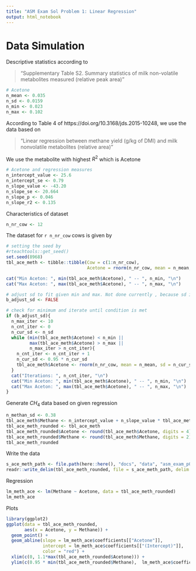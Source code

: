 ```yaml
---
title: "ASM Exam Sol Problem 1: Linear Regression"
output: html_notebook
---
```


# Data Simulation
Descriptive statistics according to 

>"Supplementary Table S2. Summary statistics of milk non-volatile metabolites measured (relative peak area)"

```r
# Acetone 
n_mean <- 0.035 
n_sd <- 0.0159 
n_min <- 0.023 
n_max <- 0.102
```



According to Table 4 of https://doi.org/10.3168/jds.2015-10248, we use the data based on 

> "Linear regression between methane yield (g/kg of DMI) and milk nonvolatile metabolites (relative area)"

We use the metabolite with highest $R^2$ which is Acetone

```r
# Acetone and regression measures
n_intercept_value <- 25.6
n_intercept_se <- 0.79
n_slope_value <- -43.20
n_slope_se <- 20.664
n_slope_p <- 0.046
n_slope_r2 <- 0.135
```

Characteristics of dataset

```r
n_nr_cow <- 12
```

The dataset for `r n_nr_cow` cows is given by

```r
# setting the seed by
#rteachtools::get_seed()
set.seed(8968)
tbl_ace_meth <- tibble::tibble(Cow = c(1:n_nr_cow),
                               Acetone = rnorm(n_nr_cow, mean = n_mean, sd = n_sd))

cat("Min Aceton: ", min(tbl_ace_meth$Acetone), " -- ", n_min, "\n")
cat("Max Aceton: ", max(tbl_ace_meth$Acetone), " -- ", n_max, "\n")

# adjust sd to fit given min and max. Not done currently , because sd is getting reduced substantially
b_adjust_sd <- FALSE

# check for minimum and iterate until condition is met
if (b_adjust_sd){
  n_max_iter <- 10
  n_cnt_iter <- 0
  n_cur_sd <- n_sd
  while (min(tbl_ace_meth$Acetone) < n_min || 
         max(tbl_ace_meth$Acetone) > n_max || 
         n_max_iter > n_cnt_iter){
    n_cnt_iter <- n_cnt_iter + 1
    n_cur_sd <- 0.95 * n_cur_sd
    tbl_ace_meth$Acetone <- rnorm(n_nr_cow, mean = n_mean, sd = n_cur_sd)
  }
  cat("Iterations: ", n_cnt_iter, "\n")
  cat("Min Aceton: ", min(tbl_ace_meth$Acetone), " -- ", n_min, "\n")
  cat("Max Aceton: ", max(tbl_ace_meth$Acetone), " -- ", n_max, "\n")
}

```

Generate $CH_4$ data based on given regression

```r
n_methan_sd <- 0.38
tbl_ace_meth$Methane <- n_intercept_value + n_slope_value * tbl_ace_meth$Acetone + rnorm(n_nr_cow, mean = 0, sd = n_methan_sd)
tbl_ace_meth_rounded <- tbl_ace_meth
tbl_ace_meth_rounded$Acetone <- round(tbl_ace_meth$Acetone, digits = 4)
tbl_ace_meth_rounded$Methane <- round(tbl_ace_meth$Methane, digits = 2)
tbl_ace_meth_rounded
```

Write the data

```r
s_ace_meth_path <- file.path(here::here(), "docs", "data", "asm_exam_p01.csv")
readr::write_delim(tbl_ace_meth_rounded, file = s_ace_meth_path, delim = ",")
```

Regression

```r
lm_meth_ace <- lm(Methane ~ Acetone, data = tbl_ace_meth_rounded)
lm_meth_ace
```

Plots


```r
library(ggplot2)
ggplot(data = tbl_ace_meth_rounded,
       aes(x = Acetone, y = Methane)) + 
  geom_point() + 
  geom_abline(slope = lm_meth_ace$coefficients[["Acetone"]],
              intercept = lm_meth_ace$coefficients[["(Intercept)"]],
              color = "red") + 
  xlim(c(0, 1.1*max(tbl_ace_meth_rounded$Acetone))) + 
  ylim(c(0.95 * min(tbl_ace_meth_rounded$Methane),  lm_meth_ace$coefficients[["(Intercept)"]]))
         
```

